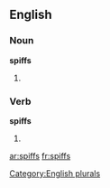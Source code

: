==English==

===Noun===
'''spiffs'''

# {{plural of |[[spiff]]}}

===Verb===
'''spiffs'''

# {{third-person singular of|spiff}}

[[Category:English plurals]]

[[ar:spiffs]]
[[fr:spiffs]]